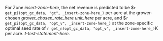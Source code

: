 For Zone _insert-zone-here_, the net revenue is predicted to be \$`r get_pi(opt_gc_data, "gc", _insert-zone-here_)` per acre at the grower-chosen _grower_chosen_rate_here_ _unit_here_ per acre, and \$`r get_pi(opt_gc_data, "opt_v", _insert-zone-here_)` at the zone-specific optimal seed rate of `r get_n(opt_gc_data, "opt_v", _insert-zone-here_)`K per acre. _t-test-statement-here_.

